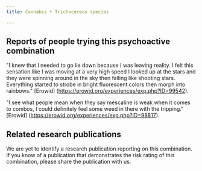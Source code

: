 ---
title: Cannabis + Trichocereus species

---

## Reports of people trying this psychoactive combination

"I knew that I needed to go lie down because I was leaving reality. I felt this sensation like I was moving at a very high speed I looked up at the stars and they were spinning around in the sky then falling like shooting stars. Everything started to strobe in bright fluorescent colors then morph into rainbows." [Erowid] (https://erowid.org/experiences/exp.php?ID=99542).

"I see what people mean when they say mescaline is weak when it comes to combos, I could definitely feel some weed in there with the tripping." [Erowid] (https://erowid.org/experiences/exp.php?ID=98817).

## Related research publications

We are yet to identify a research publication reporting on this combination. If you know of a publication that demonstrates the risk rating of this combination, please share the publication with us.



